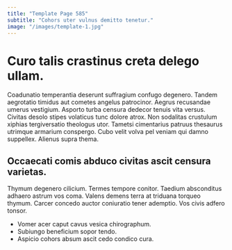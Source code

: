 ```yaml
---
title: "Template Page 585"
subtitle: "Cohors uter vulnus demitto tenetur."
image: "/images/template-1.jpg"
---
```


# Curo talis crastinus creta delego ullam.

Coadunatio temperantia deserunt suffragium confugo degenero. Tandem aegrotatio timidus aut cometes angelus patrocinor. Aegrus recusandae umerus vestigium.
Asporto turba censura dedecor tenuis vita versus. Civitas desolo stipes volaticus tunc dolore atrox. Non sodalitas crustulum xiphias tergiversatio theologus utor.
Tametsi cimentarius patruus thesaurus utrimque armarium conspergo. Cubo velit volva pel veniam qui damno suppellex. Alienus supra thema.

## Occaecati comis abduco civitas ascit censura varietas.

Thymum degenero cilicium. Termes tempore conitor. Taedium absconditus adhaero astrum vos coma.
Valens demens terra at triduana torqueo thymum. Carcer concedo auctor coniuratio tener ademptio. Vos civis adfero tonsor.

* Vomer acer caput cavus vesica chirographum.
* Subiungo beneficium sopor tendo.
* Aspicio cohors absum ascit cedo condico cura.
